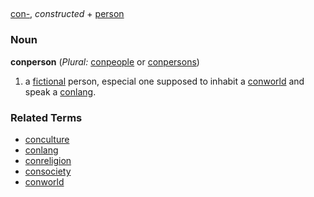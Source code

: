 =={{en}}==
[[con-]], ''constructed'' + [[person]]
===Noun===
'''conperson''' (''Plural:'' [[conpeople]] or [[conpersons]])

#a [[fictional]] person, especial one supposed to inhabit a [[conworld]] and speak a [[conlang]].
===Related Terms===
*[[conculture]]
*[[conlang]]
*[[conreligion]]
*[[consociety]]
*[[conworld]]